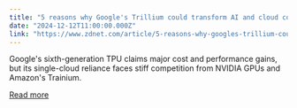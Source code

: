```yaml
---
title: "5 reasons why Google's Trillium could transform AI and cloud computing - and 2 obstacles"
date: "2024-12-12T11:00:00.000Z"
link: "https://www.zdnet.com/article/5-reasons-why-googles-trillium-could-transform-ai-and-cloud-computing-and-2-obstacles/"
---
```


Google's sixth-generation TPU claims major cost and performance gains, but its single-cloud reliance faces stiff competition from NVIDIA GPUs and Amazon's Trainium.

[Read more](https://www.zdnet.com/article/5-reasons-why-googles-trillium-could-transform-ai-and-cloud-computing-and-2-obstacles/)
